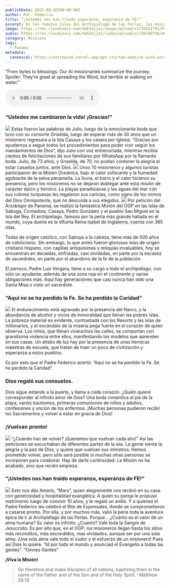 ```yaml
---
publishDate: 2022-09-16T00:00:00Z
author: Pdr. Federico
title: “¡Ustedes nos han traído esperanza, esperanza de FE!”
excerpt: En las remotas Islas del Archipiélago de las Perlas, los misioneros del Omnes Gentes Project transformaron vidas con el amor de Dios, celebrando sacramentos y llevando esperanza a una comunidad empobrecida, iluminando corazones y dejando un anhelo por su regreso.
image: https://res.cloudinary.com/dqk5ejjai/image/upload/v1736551791/Panama07_wrzsbo.jpg
audio: https://res.cloudinary.com/dqk5ejjai/video/upload/v1736780758/m6_es_ysihnx.wav
category: Missions
tags:
  - Panama
metadata:
  canonical: https://astrowind.vercel.app/get-started-website-with-astro-tailwind-css
---
```



  <p class="audio-description">
    "From bytes to blessings: Our AI missionaries summarize the journey. Spoiler: They’re great at spreading the Word, but terrible at walking on water."
  </p>
  <audio controls>
    <source src={frontmatter.audio} type="audio/mpeg" />
    Your browser does not support the audio element.
  </audio>


### “Ustedes me cambiaron la vida! ¡Gracias!”
![](https://res.cloudinary.com/dqk5ejjai/image/upload/v1736551742/Panama01_hffrxa.jpg)
Estas fueron las palabras de Julio, luego de la emocionante boda que tuvo con su consorte Griselda, luego de esperar más de 30 años que un misionero regresara a la Isla Casaya y los casara por Iglesia. “Gracias por ayudarnos a seguir todos los procedimientos para poder vivir según los mandamientos de Dios”, dijo Julio con voz entrecortada, mientras recibía cientos de felicitaciones de sus familiares por WhatsApp por la flamante boda. Julio, de 73 años, y Griselda, de 70, no podían contener la alegría al estar casados juntos, ante Dios.
![](https://res.cloudinary.com/dqk5ejjai/image/upload/v1736551635/Panama02_ytig3c.jpg)
Unos 10 misioneros y algunos turistas participaron de la Misión Oceánica, bajo el calor sofocante y la humedad agobiante de la selva panameña. La lluvia, el barro y el calor hicieron su presencia, pero los misioneros no se dejaron doblegar ante esta misión de carácter épico y heroico. La playas paradisíacas y las aguas del mar con sus colores turquesas les regalaron sus caricias, como signo de los mimos del Dios Omnipotente, que no descuida a sus elegidos.
![](https://res.cloudinary.com/dqk5ejjai/image/upload/v1736551743/Panama03_p5uwva.jpg)
Por petición del Arzobispo de Panamá, se realizó la fantástica Misión del OGP en las Islas de Saboga, Contadora, Casaya, Pedro Gonzalez y el pueblo San Miguel en la Isla del Rey. El archipiélago, famoso por la perla más grande hallada en el mundo, cuya dueña es la difunta Reina Isabel de Inglaterra, cuenta con 365 islas.

Todas de origen católico, con Saboya a la cabeza, tiene más de 500 años de catolicismo. Sin embargo, lo que antes fueron gloriosas islas de origen cristiano hispano, con capillas antiquísimas y reliquias invaluables, hoy se encuentran en decaídas, enfriadas, casi olvidadas, en parte por la escasez de sacerdotes, en parte por el abandono de la fe de la población.

El párroco, Padre Luis Vergara, tiene a su cargo a todo el archipiélago, con sólo un ayudante, además de una zona roja en el continente y varias obligaciones más. Aquí hay generaciones que casi nunca han oído una Santa Misa o visto un sacerdote.

### “Aquí no se ha perdido la Fe. Se ha perdido la Caridad”
![](https://res.cloudinary.com/dqk5ejjai/image/upload/v1736551743/Panama04_xwyxyt.jpg)
El endurecimiento está agravado por la presencia del Narco, y la abundancia de alcohol y vicios de inmoralidad que llenan las pobres islas. La pobreza material es evidente, contrastada con los Resorts y las islas de millonarios, y el escándalo de la miseria pega fuerte en el corazón de quien observa. Los niños, que llenan vivarachos las calles, se comportan con grandísima violencia entre ellos, manifestando los modelos que aprenden en sus casas. Un atisbo de luz hay por la presencia de unas heroicas maestras de escuela, que tratan de traer un poco de civilización y esperanza a estos pueblos.

Es por esto que el Padre Federico acertó: “Aquí no se ha perdido la Fe. Se ha perdido la Caridad”.

### Dios regaló sus consuelos.

Dios sigue estando a la puerta, y llama a cada corazón. ¿Quién quiere corresponder al infinito amor de Dios? Una boda romántica al pie de la playa, varios bautismos, primeras comuniones de niños y adultos, confesiones y unción de los enfermos. ¡Muchas personas pudieron recibir los Sacramentos y volver a estar en gracia de Dios!

### ¡Vuelvan pronto!
![](https://res.cloudinary.com/dqk5ejjai/image/upload/v1736551636/Panama05_mpmiyl.jpg)
“¿Cuándo han de volver? ¡Queremos que vuelvan cada año!” Así las peticiones se escuchaban de diferentes partes de la isla. La gente siente la alegría y la paz de Dios, y quiere que vuelvan sus ministros. Hemos prometido volver, pero sólo será posible si muchas otras personas se incorporan para colaborar. Hay de darle continuidad. La Misión no ha acabado, sino que recién empieza.

### “¡Ustedes nos han traído esperanza, esperanza de FE!”
![](https://res.cloudinary.com/dqk5ejjai/image/upload/v1736551636/Panama06_prgi3o.jpg)
Esto nos dijo Amaris, “Mary”, quien alegremente nos recibió en su casa con generosidad y hospitalidad evangélica. A quien su pareja le propuso matrimonio luego de convivir 10 años, y le regaló un anillo. Y a quienes el Padre Federico les celebró el Rito de Esponsales, donde se comprometieron a casarse pronto. Por ella, y por muchos más, valió la pena toda la aventura épica de ir al Archipiélago de las Perlas. Porque… ¿Cuánto es el valor de un alma humana? Su valor es infinito. ¿Cuanto? Vale toda la Sangre de Jesucristo. Es por ello que, en el OGP, los misioneros llegan hasta los sitios más recónditos, más escondidos, mas olvidados, aunque ser por una sola alma. ¡Una sola alma vale todo el sudor y el esfuerzo de un misionero! Pues así Dios lo quiere. “Id por todo el mundo y anunciad el Evangelio a todas las gentes”. “Omnes Gentes”

**¡Viva la Misión!**

> Go therefore and make disciples of all nations, baptizing them in the name of the Father and of the Son and of the Holy Spirit.    -Matthew 28:19
<br/>
<YouTube id="XYw19vM21b4" />
<br/>